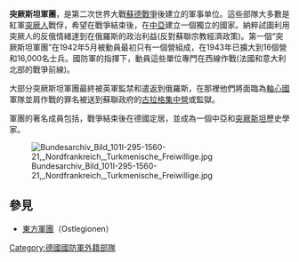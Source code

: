 {{Infobox military unit
| unit_name = Turkestan Legion<br/>突厥斯坦軍團
| native_name = ''Turkistanische Legion''
| image = Turkistan Legion Flag.svg
| image_size = 150
| alt =
| caption = Standard of the Turkistan Legion
| start_date = 1942年5月
| disbanded = 1945年
| country = {{flag|Soviet Union}}
| allegiance = {{flag|Nazi Germany}}
| branch =
| type =
| role = <!-- or | specialization = -->
| size =
| command_structure = [[德意志國防軍|德意志國防軍]]
| garrison =
| garrison_label =
| nickname =
| patron =
| motto =
| colors = <!-- or | colours = -->
| colors_label = <!-- or | colours_label = -->
| march =
| mascot =
| anniversaries =
| equipment =
| equipment_label =
| battles = [[第二次世界大戰|第二次世界大戰]]
| battles_label =
| decorations =
| battle_honours =
| battle_honours_label =
| flying_hours =
<!-- Commanders -->
| current_commander =
| commander1 =
| commander1_label =
| commander2 =
| commander2_label =
| notable_commanders =
<!-- Insignia -->
| identification_symbol = [[File:Turkistan_Legion_patch.svg|100px]]
| identification_symbol_label = 單位臂章
| identification_symbol_2 =
| identification_symbol_2_label =
| identification_symbol_3 =
| identification_symbol_3_label =
| identification_symbol_4 =
| identification_symbol_4_label =
| identification_symbol_5 =
| identification_symbol_5_label =
| identification_symbol_6 =
| identification_symbol_6_label =
}}

'''突厥斯坦軍團'''，是第二次世界大戰[[蘇德戰爭|蘇德戰爭]]後建立的軍事单位。這些部隊大多數是紅軍[[突厥人|突厥人]]戰俘，希望在戰爭結束後，在[[中亞|中亞]]建立一個獨立的國家。納粹試圖利用突厥人的反俄情緒達到在俄羅斯的政治利益(反對蘇聯宗教經濟政策)。第一個“突厥斯坦軍團”在1942年5月被動員最初只有一個營組成，在1943年已擴大到16個營和16,000名士兵。國防軍的指揮下，動員這些單位專門在西線作戰(法國和意大利北部的戰爭前線)。

大部分突厥斯坦軍團最終被英軍監禁和遣返到俄羅斯，在那裡他們將面臨為[[軸心國|軸心國]]軍隊並肩作戰的罪名被送到蘇聯政府的[[古拉格|古拉格]][[集中營|集中營]]或監獄。

軍團的著名成員包括{{tsl|ru|Хаит, Баймирза|拜米尔扎·海特}}，戰爭結束後在德國定居，並成為一個中亞和[[突厥斯坦|突厥斯坦]]歷史學家。

[[File:Bundesarchiv_Bild_101I-295-1560-21,_Nordfrankreich,_Turkmenische_Freiwillige.jpg|thumb]]

== 參見 ==
*[[東方軍團|東方軍團]]（Ostlegionen）

[[Category:德國國防軍外籍部隊|Category:德國國防軍外籍部隊]]